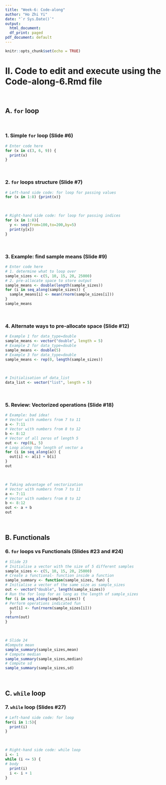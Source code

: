 ```yaml
---
title: "Week-6: Code-along"
author: "Ho Zhi Yi"
date: "`r Sys.Date()`"
output:
  html_document:
  df_print: paged
pdf_document: default
---
```


```r
knitr::opts_chunk$set(echo = TRUE)
```

# II. Code to edit and execute using the Code-along-6.Rmd file 
<br>

## A. `for` loop
<br>

### 1. Simple `for` loop (Slide #6)

```r
# Enter code here
for (x in c(3, 6, 9)) {
  print(x)
}
```
<br>

### 2. `for` loops structure (Slide #7)

```r
# Left-hand side code: for loop for passing values
for (x in 1:8) {print(x)}
```
<br>
```r
# Right-hand side code: for loop for passing indices
for (x in 1:8){
  y <- seq(from=100,to=200,by=5)
  print(y[x])
}
```
<br>

### 3. Example: find sample means (Slide #9)

```r
# Enter code here
# 1. determine what to loop over
sample_sizes <- c(5, 10, 15, 20, 25000)
# 2. pre-allocate space to store output
sample_means <- double(length(sample_sizes))
for (i in seq_along(sample_sizes)) {
  sample_means[i] <- mean(rnorm(sample_sizes[i]))
}
sample_means
```
<br>

### 4. Alternate ways to pre-allocate space (Slide #12)

```r
# Example 1 for data_type=double
sample_means <- vector("double", length = 5)
# Example 2 for data_type=double
sample_means <- double(5)
# Example 3 for data_type=double
sample_means <- rep(0, length(sample_sizes))
```
<br>

```r
# Initialisation of data_list
data_list <- vector("list", length = 5)
```
<br>

### 5. Review: Vectorized operations (Slide #18)

```r
# Example: bad idea!
# Vector with numbers from 7 to 11
a <- 7:11
# Vector with numbers from 8 to 12
b <- 8:12
# Vector of all zeros of length 5
out <- rep(0L, 5)
# Loop along the length of vector a
for (i in seq_along(a)) {
  out[i] <- a[i] + b[i]
}
out
```
<br>

```r
# Taking advantage of vectorization
# Vector with numbers from 7 to 11
a <- 7:11
# Vector with numbers from 8 to 12
b <- 8:12
out <- a + b
out
```
<br>

## B. Functionals

### 6. `for` loops vs Functionals (Slides #23 and #24)

```r
# Slide 23
# Initialise a vector with the size of 5 different samples
sample_sizes <- c(5, 10, 15, 20, 25000)
# Create a functional- function inside a function
sample_summary <- function(sample_sizes, fun) {
# Initialise a vector of the same size as sample_sizes
out <- vector("double", length(sample_sizes))
# Run the for loop for as long as the length of sample_sizes
for (i in seq_along(sample_sizes)) {
# Perform operations indicated fun
  out[i] <- fun(rnorm(sample_sizes[i]))
  }
return(out)
}
```
<br>

```r
# Slide 24
#Compute mean
sample_summary(sample_sizes,mean)
# Compute median
sample_summary(sample_sizes,median)
# Compute sd
sample_summary(sample_sizes,sd)
```
<br>

## C. `while` loop

### 7. `while` loop (Slides #27)

```r
# Left-hand side code: for loop
for(i in 1:5){
  print(i)
}
```
<br>

```r
# Right-hand side code: while loop
i <- 1
while (i <= 5) {
# body
  print(i)
  i <- i + 1
}
```
<br>


